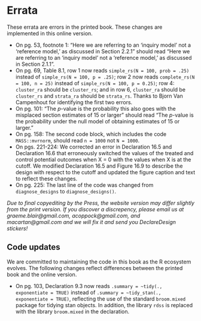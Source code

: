 # Errata {.unnumbered}

These errata are errors in the printed book. These changes are implemented in this online version.

- On pg. 53, footnote 1: "Here we are referring to an 'inquiry model' not a 'reference model,' as discussed in Section 2.2.1" should read "Here we are referring to an 'inquiry model' not a 'reference model,' as discussed in Section 2.1.1".
- On pg. 69, Table 8.1, row 1 now reads `simple_rs(N = 100, prob = .25)` instead of `simple_rs(N = 100, p = .25)`; row 2 now reads `complete_rs(N = 100, n = 25)` instead of `simple_rs(N = 100, p = 0.25)`; row 4: `cluster_ra` should be `cluster_rs`; and in row 6, `cluster_ra` should be `cluster_rs` and `strata_ra` should be `strata_rs`. Thanks to Bjorn Van Campenhout for identifying the first two errors.
- On pg. 101: "The $p$-value is the probability this also goes with the misplaced section estimates of 15 or larger" should read "The $p$-value is the probability under the null model of obtaining estimates of 15 or larger."
- On pg. 158: The second code block, which includes the code `MASS::mvrnorm`, should read `n = 1000` not `N = 1000`.
- On pgs. 221-224: We corrected an error in Declaration 16.5 and Declaration 16.6 that erroneously switched the values of the treated and control potential outcomes when X = 0 with the values when X is at the cutoff. We modified Declaration 16.5 and Figure 16.9 to describe the design with respect to the cutoff and updated the figure caption and text to reflect these changes.
- On pg. 225: The last line of the code was changed from `diagnose_designs` to `diagnose_designs()`.

*Due to final copyediting by the Press, the website version may differ slightly from the print version. If you discover a discrepency, please email us at graeme.blair@gmail.com, acoppock@gmail.com, and macartan@gmail.com and we will fix it and send you DeclareDesign stickers!*

## Code updates

We are committed to maintaining the code in this book as the R ecosystem evolves. The following changes reflect differences between the printed book and the online version. 

- On pg. 103, Declaration 9.3 now reads `.summary = ~tidy(., exponentiate = TRUE)` instead of `.summary = ~tidy_stan(., exponentiate = TRUE)`, reflecting the use of the standard `broom.mixed` package for tidying stan objects. In addition, the library `rdss` is replaced with the library `broom.mixed` in the declaration.
